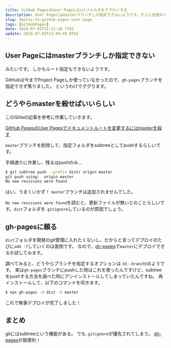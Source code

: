 ```yaml
---
title: GitHub PagesのUser Pageにdistフォルダをデプロイする
description: User Pageにはmasterブランチしか指定できないようです。そこに任意のフォルダの中身をデプロイする方法を書きました。
slug: deploy-to-github-pages-user-page
tags: [GitHubPages]
date: 2018-07-01T15:11:38.719Z
update: 2018-07-02T13:49:48.876Z
---
```


## User Pageにはmasterブランチしか指定できない

みたいです。
しかもルート指定もできないようです。

GitHubは今までProject Pageしか使っていなかったので、`gh-pages`ブランチを指定できず焦りました。
というわけでググります。

## どうやらmasterを殺せばいいらしい

このQiitaの記事を参考に作業していきます。

[GitHub PagesのUser Pagesでドキュメントルートを変更するにはmasterを殺す](https://qiita.com/kwappa/items/03ffdeb89039a7249619)

`master`ブランチを削除して、指定フォルダをsubtreeとしてpushするらしいです。

手順通りに作業し、残るはpushのみ…

```bash
$ git subtree push --prefix dist/ origin master
git push using:  origin master
No new revisions were found
```

はい、うまくいかず！
`master`ブランチは追加されませんでした。

`No new revisions were found`を読むと、更新ファイルが無いとのことらしいです。`dist`フォルダを`.gitignore`しているのが原因でしょう。

## gh-pagesに頼る

`dist`フォルダを開発のgit管理に入れたくないし、だからと言ってデプロイのたびに`add -f`していくのは面倒です。
なので、[gh-pages](https://github.com/tschaub/gh-pages)で`master`にデプロイできるか試してみます。

調べてみると、どうやらブランチを指定するオプションは`-b`(`--branch`)のようです。
実は`gh-pages`ブランチにpushした時はこれを使ったんですけど、subtreeをpushする方法を調べた時にアンインストールしてしまっていたんですね。
再インストールして、以下のコマンドを叩きます。

```bash
$ npx gh-pages -d dist -b master
```

これで無事デプロイが完了しました！


## まとめ

gitにはsubtreeという機能がある。
でも`.gitignore`が優先されてしまう。
[gh-pages](https://github.com/tschaub/gh-pages)が超便利！
